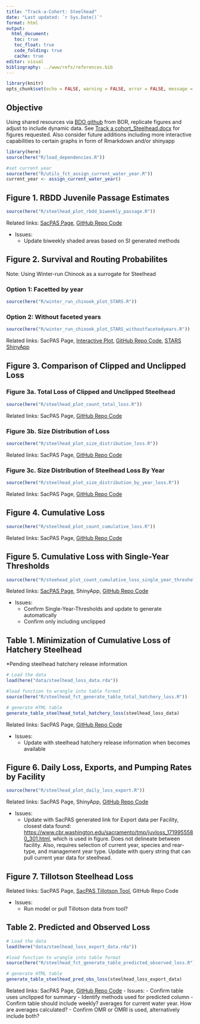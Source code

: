 ```yaml
---
title: "Track-a-Cohort: Steelhead"
date: "Last updated: `r Sys.Date()`"
format: html
output:
  html_document: 
   toc: true
   toc_float: true
   code_folding: true
   cache: true 
editor: visual
bibliography: ../www/refs/references.bib
---
```


```r
library(knitr)
opts_chunk$set(echo = FALSE, warning = FALSE, error = FALSE, message = FALSE)
```

## Objective

Using shared resources via [BDO github](https://github.com/BDO-Science/track-a-cohort){target="_blank"} from BOR, replicate figures and adjust to include dynamic data. See [Track a cohort_Steelhead.docx](https://github.com/BDO-Science/track-a-cohort/blob/main/SH_Cohort/Track%20a%20Cohort_Steelhead.docx){target="_blank"} for figures requested. Also consider future additions including more interactive capabilities to certain graphs in form of Rmarkdown and/or shinyapp

```r
library(here)
source(here("R/load_dependencies.R"))

#set current year
source(here("R/utils_fct_assign_current_water_year.R"))
current_year <- assign_current_water_year()
```

## Figure 1. RBDD Juvenile Passage Estimates

```r
source(here("R/steelhead_plot_rbdd_biweekly_passage.R"))
```

Related links: [SacPAS Page](https://www.cbr.washington.edu/sacramento/tmp/redbluffdaily_1714603318_94.html){target="_blank"}, [GitHub Repo Code](https://github.com/caitobrien/TAC/blob/main/R/winter_run_chinook_plot_annual_jpe.R){target="_blank"}

-   Issues:
    -   Update biweekly shaded areas based on SI generated methods

## Figure 2. Survival and Routing Probabilites

Note: Using Winter-run Chinook as a surrogate for Steelhead

### Option 1: Facetted by year

```r
source(here("R/winter_run_chinook_plot_STARS.R"))
```

### Option 2: Without faceted years

```r
source(here("R/winter_run_chinook_plot_STARS_withoutfacetedyears.R"))
```

Related links: SacPAS Page, [Interactive Plot](https://csobrien.shinyapps.io/TAC_WRChinook_STARS/){target="_blank"}, [GitHub Repo Code](https://github.com/caitobrien/TAC/blob/main/R/winter_run_chinook_plot_STARS.R){target="_blank"}, [STARS ShinyApp](https://www.cbr.washington.edu/shiny/STARS/){target="_blank"}

## Figure 3. Comparison of Clipped and Unclipped Loss

### Figure 3a. Total Loss of Clipped and Unclipped Steelhead

```r
source(here("R/steelhead_plot_count_total_loss.R"))
```

Related links: SacPAS Page, [GitHub Repo Code](https://github.com/caitobrien/TAC/blob/main/R/steelhead_plot_count_total_loss.R){target="_blank"}

### Figure 3b. Size Distribution of Loss

```r
source(here("R/steelhead_plot_size_distribution_loss.R"))
```

Related links: SacPAS Page, [GitHub Repo Code](https://github.com/caitobrien/TAC/blob/main/R/steelhead_plot_size_distribution_loss.R){target="_blank"}

### Figure 3c. Size Distribution of Steelhead Loss By Year

```r
source(here("R/steelhead_plot_size_distribution_by_year_loss.R"))
```

Related links: SacPAS Page, [GitHub Repo Code](https://github.com/caitobrien/TAC/blob/main/R/steelhead_plot_size_distribution_by_year_loss.R){target="_blank"}

## Figure 4. Cumulative Loss

```r
source(here("R/steelhead_plot_count_cumulative_loss.R"))
```

Related links: SacPAS Page, [GitHub Repo Code](https://github.com/caitobrien/TAC/blob/main/R/steelhead_plot_count_cumulative_loss.R){target="_blank"}

## Figure 5. Cumulative Loss with Single-Year Thresholds

```r
source(here("R/steehead_plot_count_cumulative_loss_single_year_thresholds.R"))
```

Related links: [SacPAS Page](https://www.cbr.washington.edu/sacramento/workgroups/salmon_monitoring.html#loss:~:text=Chinook%20Salmon%20Loss-,Natural%20Central%20Valley%20Steelhead,-Daily%20Loss%20Table){target="_blank"}, ShinyApp, [GitHub Repo Code](https://github.com/caitobrien/TAC/blob/main/R/steehead_plot_count_cumulative_loss_single_year_thresholds.R){target="_blank"}

-   Issues:
    -   Confirm Single-Year-Thresholds and update to generate automatically
    -   Confirm only including unclipped

## Table 1. Minimization of Cumulative Loss of Hatchery Steelhead

\*Pending steelhead hatchery release information

```r
# Load the data
load(here("data/steelhead_loss_data.rda"))

#load function to wrangle into table format
source(here("R/steelhead_fct_generate_table_total_hatchery_loss.R"))

# generate HTML table
generate_table_steelhead_total_hatchery_loss(steelhead_loss_data)

```

Related links: SacPAS Page, [GitHub Repo Code](https://github.com/caitobrien/TAC/blob/main/R/steelhead_fct_generate_table_total_hatchery_loss.R){target="_blank"}

-   Issues:
    -   Update with steelhead hatchery release information when becomes available

## Figure 6. Daily Loss, Exports, and Pumping Rates by Facility

```r
source(here("R/steelhead_plot_daily_loss_export.R"))
```

Related links: SacPAS Page, ShinyApp, [GitHub Repo Code](https://github.com/caitobrien/TAC/blob/main/R/steelhead_plot_daily_loss_export.R){target="_blank"}

-   Issues:
    -   Update with SacPAS generated link for Export data per Facility, closest data found: <https://www.cbr.washington.edu/sacramento/tmp/juvloss_1719955580_301.html>, which is used in figure. Does not delineate between facility. Also, requires selection of current year, species and rear-type, and management year type. Update with query string that can pull current year data for steelhead.

## Figure 7. Tillotson Steelhead Loss

Related links: SacPAS Page, [SacPAS Tillotson Tool](https://www.cbr.washington.edu/sacramento/lossandsalvage/){target="_blank"}, GitHub Repo Code

-   Issues:
    -   Run model or pull Tillotson data from tool?

## Table 2. Predicted and Observed Loss

```r
# Load the data
load(here("data/steelhead_loss_export_data.rda"))

#load function to wrangle into table format
source(here("R/steelhead_fct_generate_table_predicted_observed_loss.R"))

# generate HTML table
generate_table_steelhead_pred_obs_loss(steelhead_loss_export_data)

```

Related links: SacPAS Page, [GitHub Repo Code](https://github.com/caitobrien/TAC/blob/main/R/steelhead_fct_generate_table_predicted_observed_loss.R){target="_blank"} - Issues: - Confirm table uses unclipped for summary - Identify methods used for predicted column - Confirm table should include weekly? averages for current water year. How are averages calculated? - Confirm OMR or OMRI is used, alternatively include both?
